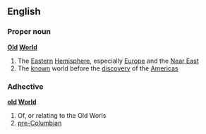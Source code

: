 ==English==
===Proper noun===
'''[[Old]] [[World]]'''
#The [[Eastern]] [[Hemisphere]], especially [[Europe]] and the [[Near East]]
#The [[known]] world before the [[discovery]] of the [[America]]s
===Adhective===
'''[[old]] [[World]]'''
#Of, or relating to the Old Worls
#[[pre-Columbian]]